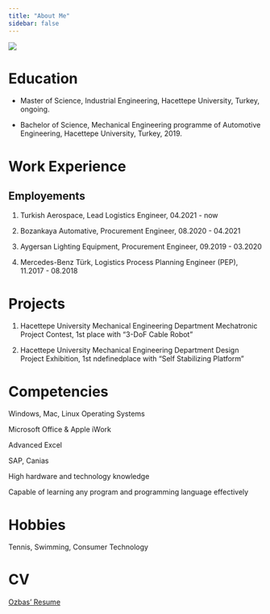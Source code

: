 ```yaml
---
title: "About Me"
sidebar: false 
---
```


![](assets/images/vesikalik.jpeg){fig-align="center"}

# Education

-   Master of Science, Industrial Engineering, Hacettepe University, Turkey, ongoing.

-   Bachelor of Science, Mechanical Engineering programme of Automotive Engineering, Hacettepe University, Turkey, 2019.

# Work Experience

## Employements

1.  Turkish Aerospace, Lead Logistics Engineer, 04.2021 - now

2.  Bozankaya Automative, Procurement Engineer, 08.2020 - 04.2021

3.  Aygersan Lighting Equipment, Procurement Engineer, 09.2019 - 03.2020

4.  Mercedes-Benz Türk, Logistics Process Planning Engineer (PEP), 11.2017 - 08.2018

# Projects

1.  Hacettepe University Mechanical Engineering Department Mechatronic Project Contest, 1st place with "3-DoF Cable Robot"

2.  Hacettepe University Mechanical Engineering Department Design Project Exhibition, 1st ndefinedplace with "Self Stabilizing Platform"

# Competencies

Windows, Mac, Linux Operating Systems

Microsoft Office & Apple iWork

Advanced Excel

SAP, Canias

High hardware and technology knowledge

Capable of learning any program and programming language effectively

# Hobbies

Tennis, Swimming, Consumer Technology

# CV

[Ozbas' Resume](https://emu-hacettepe-analytics.github.io/emu660-spring2025-icozbas/assets/CV_icozbas-ENG-expl.pdf)

